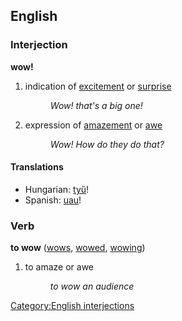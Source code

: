 ==English==
===Interjection===
'''wow!'''

# indication of [[excite]]ment or [[surprise]]
#: ''Wow! that's a big one!''
# expression of [[amaze]]ment or [[awe]]
#: ''Wow! How do they do that?''

====Translations====
*Hungarian: [[tyű]]!
*Spanish: [[uau]]!

===Verb===
'''to wow''' ([[wows]], [[wowed]], [[wowing]])

# to amaze or awe
#: ''to wow an audience''

[[Category:English interjections]]